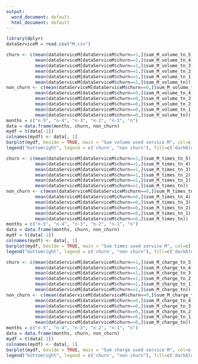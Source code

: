 ```yaml
---
output:
  word_document: default
  html_document: default
---
```

```r
library(dplyr)
dataServiceM = read.csv("M.csv")
```

```r
churn <- c(mean(dataServiceM[dataServiceM$churn==1,]$sum_M_volume_tn_5),
           mean(dataServiceM[dataServiceM$churn==1,]$sum_M_volume_tn_4),
           mean(dataServiceM[dataServiceM$churn==1,]$sum_M_volume_tn_3),
           mean(dataServiceM[dataServiceM$churn==1,]$sum_M_volume_tn_2),
           mean(dataServiceM[dataServiceM$churn==1,]$sum_M_volume_tn_1),
           mean(dataServiceM[dataServiceM$churn==1,]$sum_M_volume_tn))
non_churn <- c(mean(dataServiceM[dataServiceM$churn==0,]$sum_M_volume_tn_5),
           mean(dataServiceM[dataServiceM$churn==0,]$sum_M_volume_tn_4),
           mean(dataServiceM[dataServiceM$churn==0,]$sum_M_volume_tn_3),
           mean(dataServiceM[dataServiceM$churn==0,]$sum_M_volume_tn_2),
           mean(dataServiceM[dataServiceM$churn==0,]$sum_M_volume_tn_1),
           mean(dataServiceM[dataServiceM$churn==0,]$sum_M_volume_tn))
months = c("n-5", "n-4", "n-3", "n-2", "n-1", "n")
data = data.frame(months, churn, non_churn)
mydf = t(data[-1])
colnames(mydf) <- data[, 1]
barplot(mydf, beside = TRUE, main = "Sum volume used service M", col=c('darkblue', 'red'))
legend("bottomright", legend = c('churn', "non churn"), fill=c('darkblue', 'red'))
```

```r
churn <- c(mean(dataServiceM[dataServiceM$churn==1,]$sum_M_times_tn_5),
           mean(dataServiceM[dataServiceM$churn==1,]$sum_M_times_tn_4),
           mean(dataServiceM[dataServiceM$churn==1,]$sum_M_times_tn_3),
           mean(dataServiceM[dataServiceM$churn==1,]$sum_M_times_tn_2),
           mean(dataServiceM[dataServiceM$churn==1,]$sum_M_times_tn_1),
           mean(dataServiceM[dataServiceM$churn==1,]$sum_M_times_tn))
non_churn <- c(mean(dataServiceM[dataServiceM$churn==0,]$sum_M_times_tn_5),
           mean(dataServiceM[dataServiceM$churn==0,]$sum_M_times_tn_4),
           mean(dataServiceM[dataServiceM$churn==0,]$sum_M_times_tn_3),
           mean(dataServiceM[dataServiceM$churn==0,]$sum_M_times_tn_2),
           mean(dataServiceM[dataServiceM$churn==0,]$sum_M_times_tn_1),
           mean(dataServiceM[dataServiceM$churn==0,]$sum_M_times_tn))
months = c("n-5", "n-4", "n-3", "n-2", "n-1", "n")
data = data.frame(months, churn, non_churn)
mydf = t(data[-1])
colnames(mydf) <- data[, 1]
barplot(mydf, beside = TRUE, main = "Sum times used service M", col=c('darkblue', 'red'))
legend("bottomright", legend = c('churn', "non churn"), fill=c('darkblue', 'red'))
```

```r
churn <- c(mean(dataServiceM[dataServiceM$churn==1,]$sum_M_charge_tn_5),
           mean(dataServiceM[dataServiceM$churn==1,]$sum_M_charge_tn_4),
           mean(dataServiceM[dataServiceM$churn==1,]$sum_M_charge_tn_3),
           mean(dataServiceM[dataServiceM$churn==1,]$sum_M_charge_tn_2),
           mean(dataServiceM[dataServiceM$churn==1,]$sum_M_charge_tn_1),
           mean(dataServiceM[dataServiceM$churn==1,]$sum_M_charge_tn))
non_churn <- c(mean(dataServiceM[dataServiceM$churn==0,]$sum_M_charge_tn_5),
           mean(dataServiceM[dataServiceM$churn==0,]$sum_M_charge_tn_4),
           mean(dataServiceM[dataServiceM$churn==0,]$sum_M_charge_tn_3),
           mean(dataServiceM[dataServiceM$churn==0,]$sum_M_charge_tn_2),
           mean(dataServiceM[dataServiceM$churn==0,]$sum_M_charge_tn_1),
           mean(dataServiceM[dataServiceM$churn==0,]$sum_M_charge_tn))
months = c("n-5", "n-4", "n-3", "n-2", "n-1", "n")
data = data.frame(months, churn, non_churn)
mydf = t(data[-1])
colnames(mydf) <- data[, 1]
barplot(mydf, beside = TRUE, main = "Sum charge used service M", col=c('darkblue', 'red'))
legend("bottomright", legend = c('churn', "non churn"), fill=c('darkblue', 'red'))
```



